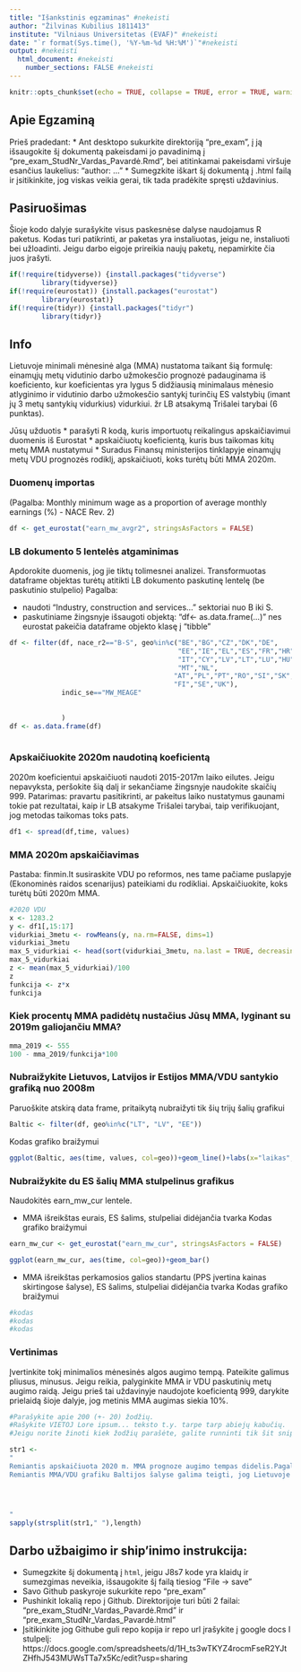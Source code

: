 ---
title: "Išankstinis egzaminas" #nekeisti
author: "Žilvinas Kubilius 1811413" 
institute: "Vilniaus Universitetas (EVAF)" #nekeisti 
date: "`r format(Sys.time(), '%Y-%m-%d %H:%M')`"#nekeisti
output: #nekeisti
  html_document: #nekeisti
    number_sections: FALSE #nekeisti
---

```{r setup, include=FALSE}
knitr::opts_chunk$set(echo = TRUE, collapse = TRUE, error = TRUE, warning = FALSE, message = FALSE)
```

## Apie Egzaminą
Prieš pradedant:
* Ant desktopo sukurkite direktoriją "pre_exam", į ją išsaugokite šį dokumentą pakeisdami jo pavadinimą į "pre_exam_StudNr_Vardas_Pavardė.Rmd", bei atitinkamai pakeisdami viršuje esančius laukelius: "author: ..."
* Sumegzkite iškart šį dokumentą į .html failą ir įsitikinkite, jog viskas veikia gerai, tik tada pradėkite spręsti uždavinius.

## Pasiruošimas
Šioje kodo dalyje surašykite visus paskesnėse dalyse naudojamus R paketus. Kodas turi patikrinti, ar paketas yra instaliuotas, jeigu ne, instaliuoti bei užloadinti. Jeigu darbo eigoje prireikia naujų paketų, nepamirkite čia juos įrašyti.

```{r, echo=TRUE, message=FALSE}
if(!require(tidyverse)) {install.packages("tidyverse")
        library(tidyverse)}
if(!require(eurostat)) {install.packages("eurostat")
        library(eurostat)}
if(!require(tidyr)) {install.packages("tidyr")
        library(tidyr)}
```


## Info
Lietuvoje minimali mėnesinė alga (MMA) nustatoma taikant šią formulę:
einamųjų metų vidutinio darbo užmokesčio prognozė padauginama iš koeficiento, kur koeficientas yra lygus 5 didžiausią minimalaus mėnesio atlyginimo ir vidutinio darbo užmokesčio santykį turinčių ES valstybių (imant jų 3 metų santykių vidurkius) vidurkiui. žr LB atsakymą Trišalei tarybai (6 punktas).

Jūsų užduotis
* parašyti R kodą, kuris importuotų reikalingus apskaičiavimui duomenis iš Eurostat
* apskaičiuotų koeficientą, kuris bus taikomas kitų metų MMA nustatymui
* Suradus Finansų ministerijos tinklapyje einamųjų metų VDU prognozės rodiklį, apskaičiuoti, koks turėtų būti MMA 2020m.

### Duomenų importas
(Pagalba: Monthly minimum wage as a proportion of average monthly earnings (%) - NACE Rev. 2)
```{r}
df <- get_eurostat("earn_mw_avgr2", stringsAsFactors = FALSE)


```

### LB dokumento 5 lentelės atgaminimas
Apdorokite duomenis, jog jie tiktų tolimesnei analizei. Transformuotas dataframe objektas turėtų atitikti LB dokumento paskutinę lentelę (be paskutinio stulpelio)
Pagalba: 

* naudoti "Industry, construction and services..." sektoriai nuo B iki S. 
* paskutiniame žingsnyje išsaugoti objektą: "df<- as.data.frame(...)" nes eurostat pakeičia dataframe objekto klasę į "tibble"

```{r}
df <- filter(df, nace_r2=="B-S", geo%in%c("BE","BG","CZ","DK","DE",
                                          "EE","IE","EL","ES","FR","HR",
                                          "IT","CY","LV","LT","LU","HU",
                                          "MT","NL",
                                         "AT","PL","PT","RO","SI","SK",
                                         "FI","SE","UK"),
             indic_se=="MW_MEAGE"
             
            
             )
df <- as.data.frame(df)
             
```
### Apskaičiuokite 2020m naudotiną koeficientą
2020m koeficientui apskaičiuoti naudoti 2015-2017m laiko eilutes. Jeigu nepavyksta, peršokite šią dalį ir sekančiame žingsnyje naudokite skaičių 999.
Patarimas: pravartu pasitikrinti, ar pakeitus laiko nustatymus gaunami tokie pat rezultatai, kaip ir LB atsakyme Trišalei tarybai, taip verifikuojant, jog metodas taikomas toks pats.

```{r}
df1 <- spread(df,time, values)

```

### MMA 2020m apskaičiavimas
Pastaba: finmin.lt susiraskite VDU po reformos, nes tame pačiame puslapyje (Ekonominės raidos scenarijus) pateikiami du rodikliai. Apskaičiuokite, koks turėtų būti 2020m MMA.
```{r}
#2020 VDU
x <- 1283.2
y <- df1[,15:17]
vidurkiai_3metu <- rowMeans(y, na.rm=FALSE, dims=1)
vidurkiai_3metu
max_5_vidurkiai <- head(sort(vidurkiai_3metu, na.last = TRUE, decreasing=TRUE), 5)
max_5_vidurkiai
z <- mean(max_5_vidurkiai)/100
z
funkcija <- z*x
funkcija
```

### Kiek procentų MMA padidėtų nustačius Jūsų MMA, lyginant su 2019m galiojančiu MMA?
```{r}
mma_2019 <- 555
100 - mma_2019/funkcija*100
```

### Nubraižykite Lietuvos, Latvijos ir Estijos MMA/VDU santykio grafiką nuo 2008m

Paruoškite atskirą data frame, pritaikytą nubraižyti tik šių trijų šalių grafikui
```{r}
Baltic <- filter(df, geo%in%c("LT", "LV", "EE"))
```

Kodas grafiko braižymui
```{r, fig.align='center', fig.width=10}
ggplot(Baltic, aes(time, values, col=geo))+geom_line()+labs(x="laikas", y="MMA / VDU", title="MMA VDU santykis nuo 2008m.")+scale_x_date(date_labels = "%Y", date_breaks="1 year")
```

### Nubraižykite du ES šalių MMA stulpelinus grafikus
Naudokitės earn_mw_cur lentele.

* MMA išreikštas eurais, ES šalims, stulpeliai didėjančia tvarka
Kodas grafiko braižymui
```{r, fig.align='center', fig.width=10}
earn_mw_cur <- get_eurostat("earn_mw_cur", stringsAsFactors = FALSE)

ggplot(earn_mw_cur, aes(time, col=geo))+geom_bar()
```

* MMA išreikštas perkamosios galios standartu (PPS įvertina kainas skirtingose šalyse), ES šalims, stulpeliai didėjančia tvarka
Kodas grafiko braižymui
```{r, fig.align='center', fig.width=10}
#kodas
#kodas
#kodas
```


### Vertinimas
Įvertinkite tokį minimalios mėnesinės algos augimo tempą. Pateikite galimus pliusus, minusus. Jeigu reikia, palyginkite MMA ir VDU paskutinių metų augimo raidą.
Jeigu prieš tai uždavinyje naudojote koeficientą 999, darykite prielaidą šioje dalyje, jog metinis MMA augimas siekia 10%.

```{r, eval=TRUE}
#Parašykite apie 200 (+- 20) žodžių. 
#Rašykite VIETOJ Lore ipsum... teksto t.y. tarpe tarp abiejų kabučių.
#Jeigu norite žinoti kiek žodžių parašėte, galite runninti tik šit snippet' jo kampytyje nuspaudę ant žalio trikampio rodančio į dešinę

str1 <- 
"
Remiantis apskaičiuota 2020 m. MMA prognoze augimo tempas didelis.Pagal prognozę 2020 metais MMA turėtų paaugti apytiksliai 59 eurais, kas apytiksliai sudaro 10 procentų.  Pliusai: mažėja socialinė atskirtis, mažėja nedarbas, didėja žmonių užimtumas, auga visos šalies ekonomikos lygis. Minusai: vidurinioji klasė nepatiria tokios didelės naudos, kyla kainos, mažėja darbo užmokesčio skirtumas tarp kvalifikuoto ir nekvalifikuoto darbo. Puikus pavyzdys - mokytojai. 
Remiantis MMA/VDU grafiku Baltijos šalyse galima teigti, jog Lietuvoje ir Latvijoje santykis panašus ir yra didesnis nei Estijoje. Bendrai įvertinus 2008-2017 metų laikotarpį akivaizdu, kad sekė minimalaus ir vidutinio darbo užmokesčių augimo tendencija. 




"
sapply(strsplit(str1," "),length)
```


## Darbo užbaigimo ir ship'inimo instrukcija:
* Sumegzkite šį dokumentą į `html`, jeigu J8s7 kode yra klaidų ir sumezgimas neveikia, išsaugokite šį failą tiesiog "File -> save"
* Savo Github paskyroje sukurkite repo "pre_exam"
* Pushinkit lokalią repo į Github. Direktorijoje turi būti 2 failai: "pre_exam_StudNr_Vardas_Pavardė.Rmd" ir "pre_exam_StudNr_Vardas_Pavardė.html"
* Įsitikinkite jog Githube guli repo kopija ir repo url įrašykite į google docs I stulpelį: https://docs.google.com/spreadsheets/d/1H_ts3wTKYZ4rocmFseR2YJtZHfhJ543MUWsTTa7x5Kc/edit?usp=sharing


